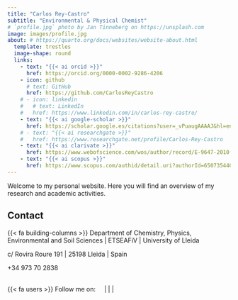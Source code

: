 ```yaml
---
title: "Carlos Rey-Castro"
subtitle: "Environmental & Physical Chemist"
# `profile.jpg` photo by Jan Tinneberg on https://unsplash.com
image: images/profile.jpg
about: # https://quarto.org/docs/websites/website-about.html
  template: trestles
  image-shape: round
  links:
    - text: "{{< ai orcid >}}"
      href: https://orcid.org/0000-0002-9286-4206
    - icon: github
      # text: GitHub
      href: https://github.com/CarlosReyCastro
    # - icon: linkedin 
    #   # text: LinkedIn
    #   href: https://www.linkedin.com/in/carlos-rey-castro/
    - text: "{{< ai google-scholar >}}"
      href: https://scholar.google.es/citations?user=_vPuaugAAAAJ&hl=en
    # - text: "{{< ai researchgate >}}"
    #   href: https://www.researchgate.net/profile/Carlos-Rey-Castro
    - text: "{{< ai clarivate >}}"
      href: https://www.webofscience.com/wos/author/record/E-9647-2010
    - text: "{{< ai scopus >}}"
      href: https://www.scopus.com/authid/detail.uri?authorId=6507354404
---
```


Welcome to my personal website. Here you will find an overview of my research and academic activities.

## Contact

{{< fa building-columns >}} Department of Chemistry, Physics, Environmental and Soil Sciences \| ETSEAFiV \| University of Lleida

<i class="bi bi-geo-alt-fill"></i> c/ Rovira Roure 191 \| 25198 Lleida \| Spain

<i class="bi bi-telephone-fill"></i> +34 973 70 2838

<i class="bi bi-envelope-at-fill"></i> <script>
var username = 'carlos.rey';
var hostname = 'udl.cat';
var linktext = username + '@' + hostname;
document.write('<a href="' + 'mail' + 'to:' + linktext + '">' + 'email address at UdL' + '</a>');
</script>
<br> <!-- Line break added here -->
{{< fa users >}} Follow me on: &nbsp;&nbsp;&nbsp;
[<i class="bi bi-linkedin"></i>](https://www.linkedin.com/in/carlos-rey-castro/) | 
[<i class="ai ai-researchgate ai-2x"></i>](https://www.researchgate.net/profile/Carlos-Rey-Castro) |
[<i class="bi bi-twitter-x"></i>](https://x.com/CarlosReyCastro) | 
[<i class="fa-brands fa-bluesky"></i>](https://bsky.app/profile/crey.bsky.social)

<!-- [LinkedIn](https://www.linkedin.com/in/carlos-rey-castro/)    -->
<!-- [Research Gate](https://www.researchgate.net/profile/Carlos-Rey-Castro)   -->
<!-- [@CarlosReyCastro](https://x.com/CarlosReyCastro)   -->
<!-- [@crey.bsky.social](https://bsky.app/profile/crey.bsky.social) -->